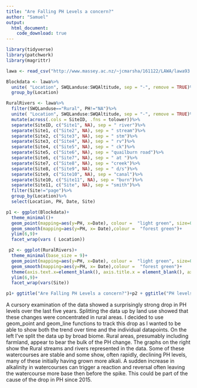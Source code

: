 ```yaml
---
title: "Are Falling PH Levels a concern?"
author: "Samuel"
output:
  html_document:
    code_download: true
---
```


```r
library(tidyverse)
library(patchwork)
library(magrittr)  

lawa <- read_csv("http://www.massey.ac.nz/~jcmarsha/161122/LAWA/lawa93.csv")

Blockdata <- lawa%>%
  unite( "Location", SWQLanduse:SWQAltitude, sep = "-", remove = TRUE)%>%
  group_by(Location)

RuralRivers <- lawa%>%
  filter(SWQLanduse=="Rural", PH!="NA")%>%
  unite( "Location", SWQLanduse:SWQAltitude, sep = "-", remove = TRUE)%>%  
  mutate(across(.cols = SiteID, .fns = tolower))%>%
  separate(SiteID, c("Site1", NA), sep = " river")%>%
  separate(Site1, c("Site2", NA), sep = " stream")%>%
  separate(Site2, c("Site3", NA), sep = " stm")%>%
  separate(Site3, c("Site4", NA), sep = " rv")%>%
  separate(Site4, c("Site5", NA), sep = " ck")%>%
  separate(Site5, c("Site6", NA), sep = "quailburn road")%>%
  separate(Site6, c("Site7", NA), sep = " at ")%>%
  separate(Site7, c("Site8", NA), sep = "creek")%>%
  separate(Site8, c("Site9", NA), sep = " d/s")%>%
  separate(Site9, c("Site10", NA), sep = "canal")%>%
  separate(Site10, c("Site11", NA), sep = "burn")%>%
  separate(Site11, c("Site", NA), sep = "smith")%>%
  filter(Site!="page")%>%
  group_by(Location)%>%
  select(Location, PH, Date, Site)

p1 <- ggplot(Blockdata)+
  theme_minimal()+
  geom_point(mapping=aes(y=PH, x=Date), colour =  "light green", size=0.1)+
  geom_smooth(mapping=aes(y=PH, x= Date),colour =  "forest green")+
  ylim(6,9)+
  facet_wrap(vars ( Location))

 p2 <- ggplot(RuralRivers)+
  theme_minimal(base_size = 9)+
  geom_point(mapping=aes(y=PH, x=Date), colour =  "light green", size=0.1)+
  geom_smooth(mapping=aes(y=PH, x= Date),colour =  "forest green")+
  theme(axis.text.x=element_blank(), axis.title.x = element_blank(), axis.title.y = element_blank())+
  ylim(6,9)+
  facet_wrap(vars(Site))

p1+ ggtitle("Are Falling PH Levels a concern?")+p2 + ggtitle("PH levels in Rural Watercourses")
```

A cursory examination of the data showed a surprisingly strong drop in PH levels over the last five years. Splitting the data up by land use showed that these changes were concentrated in rural areas. I decided to use geom_point and geom_line functions to track this drop as I wanted to be able to show both the trend over time and the individual datapoints. On the left I've split the data up by broad biome.  Rural areas, presumably including farmland, appear to bear the bulk of the  PH change. The graphs on the right show the Rural streams and rivers represented in the data. Some of these watercourses are stable and some show, often rapidly, declining PH levels, many of these initially having grown more alkali. A sudden increase in alkalinity in watercourses can trigger a reaction and reversal often leaving the watercourse more base then before the spike. This could be part of the cause of the drop in PH since 2015.

```r
```

